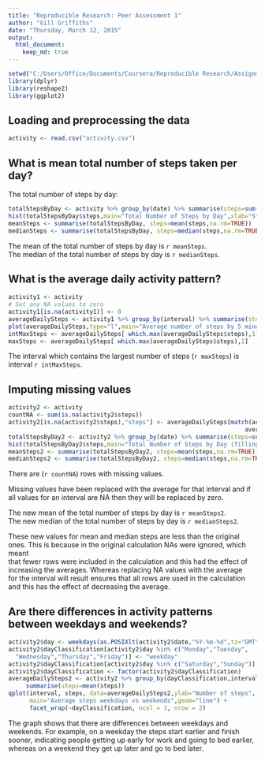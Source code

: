 ```yaml
---
title: "Reproducible Research: Peer Assessment 1"
author: "Gill Griffiths"
date: "Thursday, March 12, 2015"
output: 
  html_document:
    keep_md: true
---
```


```r
setwd("C:/Users/Office/Documents/Coursera/Reproducible Research/Assignment 1")
library(dplyr)
library(reshape2)
library(ggplot2)
```

## Loading and preprocessing the data
```r
activity <- read.csv("activity.csv")
```


## What is mean total number of steps taken per day?
The total number of steps by day:

```r
totalStepsByDay <- activity %>% group_by(date) %>% summarise(steps=sum(steps))
hist(totalStepsByDay$steps,main="Total Number of Steps by Day",xlab="Steps")
meanSteps <- summarise(totalStepsByDay, steps=mean(steps,na.rm=TRUE))
medianSteps <- summarise(totalStepsByDay, steps=median(steps,na.rm=TRUE))
```

The mean of the total number of steps by day is `r meanSteps`.  
The median of the total number of steps by day is `r medianSteps`.


## What is the average daily activity pattern?
```r
activity1 <- activity
# Set any NA values to zero
activity1[is.na(activity1)] <- 0
averageDailySteps <- activity1 %>% group_by(interval) %>% summarise(steps=mean(steps))
plot(averageDailySteps,type="l",main="Average number of steps by 5 minute time interval")
intMaxSteps <- averageDailySteps[ which.max(averageDailySteps$steps),1]
maxSteps <- averageDailySteps[ which.max(averageDailySteps$steps),2]
```

The interval which contains the largest number of steps (`r maxSteps`) is interval `r intMaxSteps`.  



## Imputing missing values
```r
activity2 <- activity
countNA <- sum(is.na(activity2$steps))
activity2[is.na(activity2$steps),"steps"] <- averageDailySteps[match(activity2[is.na(activity2$steps),"interval"],
                                                                   averageDailySteps$interval),"steps"]
totalStepsByDay2 <- activity2 %>% group_by(date) %>% summarise(steps=sum(steps))
hist(totalStepsByDay2$steps,main="Total Number of Steps by Day (filling missing values)",xlab="Steps")
meanSteps2 <- summarise(totalStepsByDay2, steps=mean(steps,na.rm=TRUE))
medianSteps2 <- summarise(totalStepsByDay2, steps=median(steps,na.rm=TRUE))
```

There are (`r countNA`) rows with missing values. 
  
Missing values have been replaced with the average for that interval and if all 
values for an interval are NA then they will be replaced by zero.
  
The new mean of the total number of steps by day is `r meanSteps2`.  
The new median of the total number of steps by day is `r medianSteps2`.  
  
These new values for mean and median steps are less than the original ones. 
This is because in the original calculation NAs were ignored, which meant  
that fewer rows were included in the calculation and this had the effect of 
increasing the averages. Whereas replacing NA values with the average  
for the interval will result ensures that all rows are used in the calculation 
and this has the effect of decreasing the average.


## Are there differences in activity patterns between weekdays and weekends?
```r
activity2$day <- weekdays(as.POSIXlt(activity2$date,"%Y-%m-%d",tz="GMT"))
activity2$dayClassification[activity2$day %in% c("Monday","Tuesday",
  "Wednesday","Thursday","Friday")] <- "weekday"
activity2$dayClassification[activity2$day %in% c("Saturday","Sunday")] <- "weekend"                                  
activity2$dayClassification <- factor(activity2$dayClassification)
averageDailySteps2 <- activity2 %>% group_by(dayClassification,interval) %>% 
     summarise(steps=mean(steps))
qplot(interval, steps, data=averageDailySteps2,ylab="Number of steps",
      main="Average steps weekdays vs weekends",geom="line") + 
      facet_wrap(~dayClassification, ncol = 1, nrow = 2)
```
  
The graph shows that there are differences between weekdays and weekends.
For example, on a weekday the steps start earlier and finish sooner, 
indicating people getting up early for work and going to bed earlier,
whereas on a weekend they get up later and go to bed later.